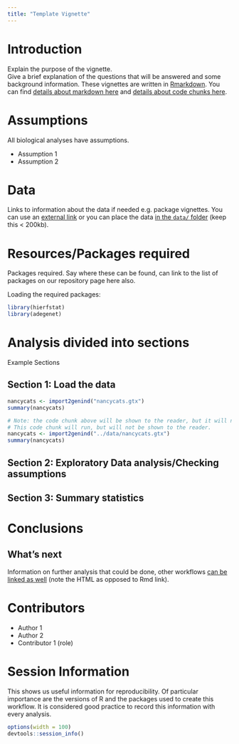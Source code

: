 ```yaml
---
title: "Template Vignette"
---
```


# Introduction

Explain the purpose of the vignette.  
Give a brief explanation of the questions that will be answered and some background information.
These vignettes are written in [Rmarkdown](http://rmarkdown.rstudio.com). You can find [details about markdown here](http://rmarkdown.rstudio.com/authoring_basics.html) and [details about code chunks here](http://rmarkdown.rstudio.com/authoring_rcodechunks.html).

# Assumptions

All biological analyses have assumptions.

- Assumption 1
- Assumption 2

# Data

Links to information about the data if needed e.g. package vignettes.
You can use an [external link](https://github.com/cran/adegenet/blob/master/inst/files/nancycats.gtx)
 or you can place the data [in the `data/` folder](https://github.com/NESCent/popgenInfo/tree/master/data/nancycats.gtx) (keep this < 200kb).

# Resources/Packages required

Packages required. Say where these can be found, can link to the list of packages on our repository page here also.

Loading the required packages:  

```r
library(hierfstat)
library(adegenet)
```

# Analysis divided into sections  

Example Sections

## Section 1: Load the data


```r
nancycats <- import2genind("nancycats.gtx")
summary(nancycats)
```

```r
# Note: the code chunk above will be shown to the reader, but it will not run.
# This code chunk will run, but will not be shown to the reader.
nancycats <- import2genind("../data/nancycats.gtx")
summary(nancycats)
```

## Section 2: Exploratory Data analysis/Checking assumptions  
  
## Section 3: Summary statistics  
  
# Conclusions

## What's next

Information on further analysis that could be done, other workflows [can be linked as well](DifferentiationSNP.html) (note the HTML as opposed to Rmd link).

# Contributors

- Author 1
- Author 2
- Contributor 1 (role)

# Session Information

This shows us useful information for reproducibility. Of particular importance
are the versions of R and the packages used to create this workflow. It is
considered good practice to record this information with every analysis.

```r
options(width = 100)
devtools::session_info()
```



